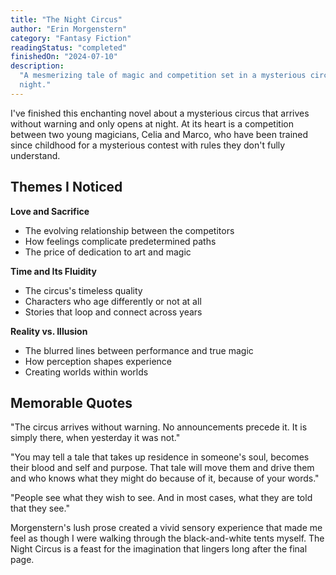 ```yaml
---
title: "The Night Circus"
author: "Erin Morgenstern"
category: "Fantasy Fiction"
readingStatus: "completed"
finishedOn: "2024-07-10"
description:
  "A mesmerizing tale of magic and competition set in a mysterious circus that only appears at
  night."
---
```


I've finished this enchanting novel about a mysterious circus that arrives without warning and only
opens at night. At its heart is a competition between two young magicians, Celia and Marco, who have
been trained since childhood for a mysterious contest with rules they don't fully understand.

## Themes I Noticed

**Love and Sacrifice**

- The evolving relationship between the competitors
- How feelings complicate predetermined paths
- The price of dedication to art and magic

**Time and Its Fluidity**

- The circus's timeless quality
- Characters who age differently or not at all
- Stories that loop and connect across years

**Reality vs. Illusion**

- The blurred lines between performance and true magic
- How perception shapes experience
- Creating worlds within worlds

## Memorable Quotes

"The circus arrives without warning. No announcements precede it. It is simply there, when yesterday
it was not."

"You may tell a tale that takes up residence in someone's soul, becomes their blood and self and
purpose. That tale will move them and drive them and who knows what they might do because of it,
because of your words."

"People see what they wish to see. And in most cases, what they are told that they see."

Morgenstern's lush prose created a vivid sensory experience that made me feel as though I were
walking through the black-and-white tents myself. The Night Circus is a feast for the imagination
that lingers long after the final page.
